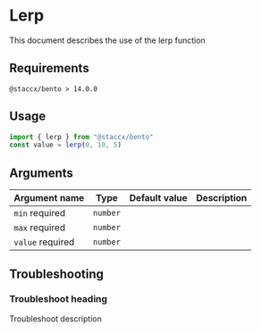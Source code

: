 
<Meta title="math/lerp/README" />

# Lerp

<Subtitle>This document describes the use of the lerp function</Subtitle>

## Requirements

`@staccx/bento > 14.0.0`

## Usage

```js
import { lerp } from "@staccx/bento"
const value = lerp(0, 10, 5)
```

## Arguments

| Argument name                                     | Type     | Default value | Description |
| ------------------------------------------------- | -------- | ------------- | ----------- |
| `min` <Badge status="positive">required</Badge>   | `number` |               |             |
| `max` <Badge status="positive">required</Badge>   | `number` |               |             |
| `value` <Badge status="positive">required</Badge> | `number` |               |             |

## Troubleshooting

### Troubleshoot heading

Troubleshoot description
